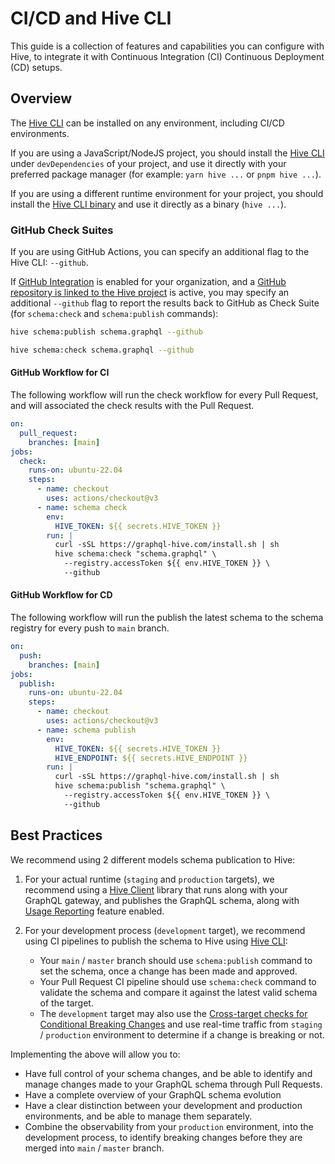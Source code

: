 # CI/CD and Hive CLI

This guide is a collection of features and capabilities you can configure with Hive, to integrate it
with Continuous Integration (CI) Continuous Deployment (CD) setups.

## Overview

The [Hive CLI](/docs/api-reference/cli) can be installed on any environment, including CI/CD
environments.

If you are using a JavaScript/NodeJS project, you should install the
[Hive CLI](/docs/api-reference/cli#nodejs) under `devDependencies` of your project, and use it
directly with your preferred package manager (for example: `yarn hive ...` or `pnpm hive ...`).

If you are using a different runtime environment for your project, you should install the
[Hive CLI binary](/docs/api-reference/cli#binary) and use it directly as a binary (`hive ...`).

### GitHub Check Suites

If you are using GitHub Actions, you can specify an additional flag to the Hive CLI: `--github`.

If [GitHub Integration](/docs/management/organizations#github) is enabled for your organization, and
a [GitHub repository is linked to the Hive project](/docs/management/projects#github-repository) is
active, you may specify an additional `--github` flag to report the results back to GitHub as Check
Suite (for `schema:check` and `schema:publish` commands):

```bash
hive schema:publish schema.graphql --github
```

```bash
hive schema:check schema.graphql --github
```

#### GitHub Workflow for CI

The following workflow will run the check workflow for every Pull Request, and will associated the
check results with the Pull Request.

```yaml filename=".github/workflows/ci.yml"
on:
  pull_request:
    branches: [main]
jobs:
  check:
    runs-on: ubuntu-22.04
    steps:
      - name: checkout
        uses: actions/checkout@v3
      - name: schema check
        env:
          HIVE_TOKEN: ${{ secrets.HIVE_TOKEN }}
        run: |
          curl -sSL https://graphql-hive.com/install.sh | sh
          hive schema:check "schema.graphql" \
            --registry.accessToken ${{ env.HIVE_TOKEN }} \
            --github
```

#### GitHub Workflow for CD

The following workflow will run the publish the latest schema to the schema registry for every push
to `main` branch.

```yaml filename=".github/workflows/cd.yml"
on:
  push:
    branches: [main]
jobs:
  publish:
    runs-on: ubuntu-22.04
    steps:
      - name: checkout
        uses: actions/checkout@v3
      - name: schema publish
        env:
          HIVE_TOKEN: ${{ secrets.HIVE_TOKEN }}
          HIVE_ENDPOINT: ${{ secrets.HIVE_ENDPOINT }}
        run: |
          curl -sSL https://graphql-hive.com/install.sh | sh
          hive schema:publish "schema.graphql" \
            --registry.accessToken ${{ env.HIVE_TOKEN }} \
            --github
```

## Best Practices

We recommend using 2 different models schema publication to Hive:

1. For your actual runtime (`staging` and `production` targets), we recommend using a
   [Hive Client](/docs/api-reference/client) library that runs along with your GraphQL gateway, and
   publishes the GraphQL schema, along with [Usage Reporting](/docs/features/usage-reporting)
   feature enabled.
2. For your development process (`development` target), we recommend using CI pipelines to publish
   the schema to Hive using [Hive CLI](/docs/api-reference/cli):

   - Your `main` / `master` branch should use `schema:publish` command to set the schema, once a
     change has been made and approved.
   - Your Pull Request CI pipeline should use `schema:check` command to validate the schema and
     compare it against the latest valid schema of the target.
   - The `development` target may also use the
     [Cross-target checks for Conditional Breaking Changes](/docs/management/targets#cross-target-checks)
     and use real-time traffic from `staging` / `production` environment to determine if a change is
     breaking or not.

Implementing the above will allow you to:

- Have full control of your schema changes, and be able to identify and manage changes made to your
  GraphQL schema through Pull Requests.
- Have a complete overview of your GraphQL schema evolution
- Have a clear distinction between your development and production environments, and be able to
  manage them separately.
- Combine the observability from your `production` environment, into the development process, to
  identify breaking changes before they are merged into `main` / `master` branch.
